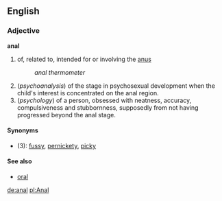 ==English==
===Adjective===
'''anal'''
# of, related to, intended for or involving the [[anus]]
#: ''anal thermometer''
#(''psychoanalysis'') of the stage in psychosexual development when the child's interest is concentrated on the anal region.
#(''psychology'') of a person, obsessed with neatness, accuracy, compulsiveness and stubbornness, supposedly from not having progressed beyond the anal stage.

====Synonyms====
*(3): [[fussy]], [[pernickety]], [[picky]]

====See also====
*[[oral]]

[[de:anal]]
[[pl:Anal]]
